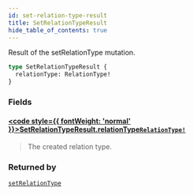 ```yaml
---
id: set-relation-type-result
title: SetRelationTypeResult
hide_table_of_contents: true
---
```








Result of the setRelationType mutation.

```graphql
type SetRelationTypeResult {
  relationType: RelationType!
}
```


### Fields

#### [<code style={{ fontWeight: 'normal' }}>SetRelationTypeResult.<b>relationType</b></code>](#)<Bullet />[`RelationType!`](/docs/v1/directory-api-reference/schema/relation-types/objects/relation-type) <Badge class="secondary" text="non-null"/> <Badge class="secondary" text="object"/> <Badge class="secondary" text="relation-types"/>
> The created relation type.
> 



### Returned by

[`setRelationType`](/docs/v1/directory-api-reference/schema/relation-types/mutations/set-relation-type)  <Badge class="secondary" text="mutation"/>



